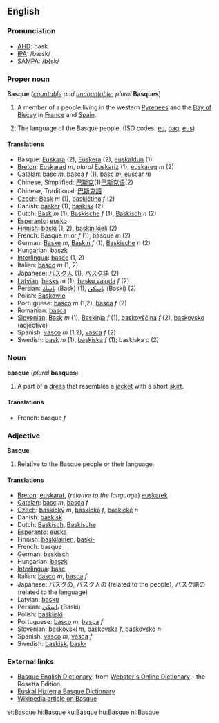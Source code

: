 ==English==
===Pronunciation===
*[[w:AHD|AHD]]: bask
*[[w:IPA|IPA]]: /bæsk/
*[[w:SAMPA|SAMPA]]: /b{sk/   

===Proper noun===
{{wikipedia}}
'''Basque''' (''[[countable]] and [[uncountable]]''; ''plural'' '''Basques''')

# A member of a people living in the western [[Pyrenees]] and the [[Bay of Biscay]] in [[France]] and [[Spain]].
# {{uncountable}} The language of the Basque people. (ISO codes: [[eu]], [[baq]], [[eus]])

====Translations====
*Basque: [[Euskara]] (2), [[Euskera]] (2), [[euskaldun]] (1)
*[[Breton]]: [[Euskarad]] ''m'', ''plural'' [[Euskariz]] (1), [[euskareg]] ''m'' (2)
*[[Catalan]]: [[basc]] ''m'', [[basca]] ''f'' (1), [[basc]] ''m'', [[èuscar]] ''m''
*Chinese, Simplified: [[巴斯克]](1)[[巴斯克语]](2)
*Chinese, Traditional: [[巴斯克語]]
*[[Czech]]: [[Bask]] ''m'' (1), [[baskičtina]] ''f'' (2) 
*Danish: [[basker]] (1), [[baskisk]] (2)
*Dutch: [[Bask]] ''m'' (1), [[Baskische]] ''f'' (1), [[Baskisch]] ''n'' (2)   
*[[Esperanto]]: [[eusko]]
*[[Finnish]]: [[baski]] (1, 2), [[baskin kieli]] (2)
*French: Basque ''m'' or ''f'' (1), basque ''m'' (2)
*German: [[Baske]] ''m'', [[Baskin]] ''f'' (1), [[Baskische]] ''n'' (2)
*Hungarian: [[baszk]]
*[[Interlingua]]: [[basco]] (1, 2)
*Italian: [[basco]] ''m'' (1, 2)
*Japanese: [[バスク人]] (1), [[バスク語]] (2)
*[[Latvian]]: [[basks]] ''m'' (1), [[basku valoda]] ''f'' (2)
*Persian: [[باسك]] (Bask) (1), [[باسكي]] (Baski) (2)
*Polish: [[Baskowie]]
*Portuguese: [[basco]] ''m'' (1,2), [[basca]] ''f'' (2)
*Romanian: [[basca]]
*[[Slovenian]]: [[Bask]] ''m'' (1), [[Baskinja]] ''f'' (1), [[baskovščina]] ''f'' (2), [[baskovsko]] (adjective)
*Spanish: [[vasco]] ''m'' (1,2), [[vasca]] ''f'' (2)
*Swedish: [[bask]] ''m'' (1), [[baskiska]] ''f'' (1); baskiska ''c'' (2)

===Noun===
'''basque''' (''plural'' '''basques''')

# A part of a [[dress]] that resembles a [[jacket]] with a short [[skirt]].

====Translations====
*French: basque ''f''

===Adjective===
'''Basque'''

# Relative to the Basque people or their language.

====Translations====
*[[Breton]]: [[euskarat]], (''relative to the language'') [[euskarek]]
*[[Catalan]]: [[basc]] ''m'', [[basca]] ''f''
*[[Czech]]: [[baskický]] ''m'', [[baskická]] ''f'', [[baskické]] ''n''
*Danish: [[baskisk]]
*Dutch: [[Baskisch]], [[Baskische]]
*[[Esperanto]]: [[euska]]
*Finnish: [[baskilainen]], [[baski|baski-]]
*French: basque
*German: [[baskisch]]
*Hungarian: [[baszk]]
*[[Interlingua]]: [[basc]]
*Italian: [[basco]] ''m'', [[basca]] ''f''
*Japanese: バスクの, バスク人の (related to the people), バスク語の (related to the language)
*Latvian: [[basku]]
*Persian: [[باسكي]] (Baski)
*Polish: [[baskijski]]
*Portuguese: [[basco]] ''m'', [[basca]] ''f''
*Slovenian: [[baskovski]] ''m'', [[baskovska]] ''f'', [[baskovsko]] ''n''
*Spanish: [[vasco]] ''m'', [[vasca]] ''f''
*Swedish: [[baskisk]], [[bask-]]

===External links===
{{interwiktionary|code=eu}}
*[http://www.websters-online-dictionary.org/definition/Basque-english/ Basque English Dictionary]: from [http://www.websters-online-dictionary.org Webster's Online Dictionary] - the Rosetta Edition.
*[[Wiktionary:Basque|Euskal Hiztegia Basque Dictionary]]
*[[w:Basque|Wikipedia article on Basque]]

[[et:Basque]]
[[hi:Basque]]
[[ku:Basque]]
[[hu:Basque]]
[[nl:Basque]]